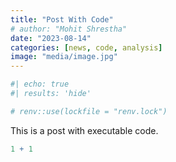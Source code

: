 ```yaml
---
title: "Post With Code"
# author: "Mohit Shrestha"
date: "2023-08-14"
categories: [news, code, analysis]
image: "media/image.jpg"
---
```


```r
#| echo: true
#| results: 'hide'

# renv::use(lockfile = "renv.lock")
```

This is a post with executable code.

```r
1 + 1
```
